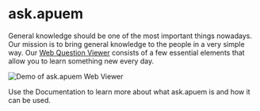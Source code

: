 
# ask.apuem

General knowledge should be one of the most important things nowadays. Our mission is to bring general knowledge to the people in a very simple way. Our [Web Question Viewer](https://apuem.github.io/ask) consists of a few essential elements that allow you to learn something new every day.

![Demo of ask.apuem Web Viewer](https://github.com/a-static/ask/blob/main/ask-demo.png)

Use the Documentation to learn more about what ask.apuem is and how it can be used.
